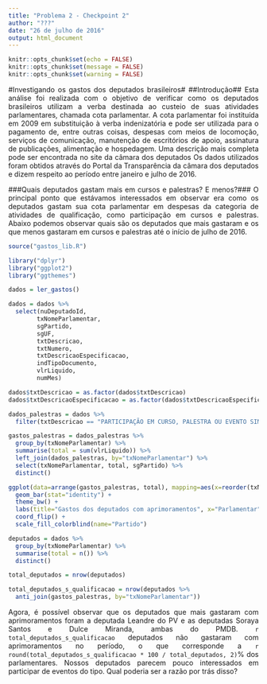 ```yaml
---
title: "Problema 2 - Checkpoint 2"
author: "???"
date: "26 de julho de 2016"
output: html_document
---
```


```r
knitr::opts_chunk$set(echo = FALSE)
knitr::opts_chunk$set(message = FALSE)
knitr::opts_chunk$set(warning = FALSE)
```

<div style="text-align: justify">
#Investigando os gastos dos deputados brasileiros#
##Introdução##
Esta análise foi realizada com o objetivo de verificar como os deputados brasileiros utilizam a verba destinada ao custeio de suas atividades parlamentares, chamada cota parlamentar. A cota parlamentar foi instituída em 2009 em substituição à verba indenizatória e pode ser utilizada para o pagamento de, entre outras coisas, despesas com meios de locomoção, serviços de comunicação, manutenção de escritórios de apoio, assinatura de publicações, alimentação e hospedagem. Uma descrição mais completa pode ser encontrada no site da câmara dos deputados
Os dados utilizados foram obtidos através do Portal da Transparência da câmara dos deputados e dizem respeito ao período entre janeiro e julho de 2016.  

###Quais deputados gastam mais em cursos e palestras? E menos?###
O principal ponto que estávamos interessados em observar era como os deputados gastam sua cota parlamentar em despesas da categoria de atividades de qualificação, como participação em cursos e palestras.
Abaixo podemos observar quais são os deputados que mais gastaram e os que menos gastaram em cursos e palestras até o início de julho de 2016.

```r
source("gastos_lib.R")

library("dplyr")
library("ggplot2")
library("ggthemes")

dados = ler_gastos()

dados = dados %>%
  select(nuDeputadoId,
        txNomeParlamentar,
        sgPartido,
        sgUF,
        txtDescricao,
        txtNumero,
        txtDescricaoEspecificacao,
        indTipoDocumento,
        vlrLiquido,
        numMes)

dados$txtDescricao = as.factor(dados$txtDescricao)
dados$txtDescricaoEspecificacao = as.factor(dados$txtDescricaoEspecificacao)

dados_palestras = dados %>%
  filter(txtDescricao == "PARTICIPAÇÃO EM CURSO, PALESTRA OU EVENTO SIMILAR") 

gastos_palestras = dados_palestras %>%
  group_by(txNomeParlamentar) %>%
  summarise(total = sum(vlrLiquido)) %>%
  left_join(dados_palestras, by="txNomeParlamentar") %>%
  select(txNomeParlamentar, total, sgPartido) %>%
  distinct()

ggplot(data=arrange(gastos_palestras, total), mapping=aes(x=reorder(txNomeParlamentar, total), y=total, fill=sgPartido)) +
  geom_bar(stat="identity") +
  theme_bw() + 
  labs(title="Gastos dos deputados com aprimoramentos", x="Parlamentar", y="Gastos com aprimoramentos (R$)") +
  coord_flip() +
  scale_fill_colorblind(name="Partido")

deputados = dados %>%
  group_by(txNomeParlamentar) %>%
  summarise(total = n()) %>%
  distinct()

total_deputados = nrow(deputados)

total_deputados_s_qualificacao = nrow(deputados %>%
  anti_join(gastos_palestras, by="txNomeParlamentar"))
```

Agora, é possível observar que os deputados que mais gastaram com aprimoramentos foram a deputada Leandre do PV e as deputadas Soraya Santos e Dulce Miranda, ambas do PMDB. `r total_deputados_s_qualificacao` deputados não gastaram com aprimoramentos no período, o que corresponde a `r round(total_deputados_s_qualificacao * 100 / total_deputados, 2)`% dos parlamentares. Nossos deputados parecem pouco interessados em participar de eventos do tipo. Qual poderia ser a razão por trás disso?  
</div>